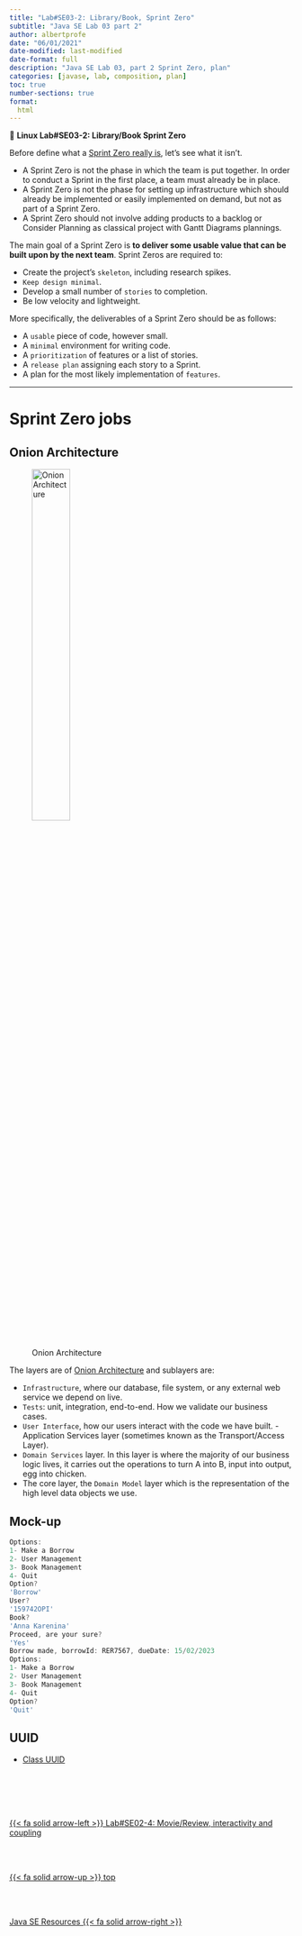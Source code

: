 ```yaml
---
title: "Lab#SE03-2: Library/Book, Sprint Zero"
subtitle: "Java SE Lab 03 part 2"
author: albertprofe
date: "06/01/2021"
date-modified: last-modified
date-format: full
description: "Java SE Lab 03, part 2 Sprint Zero, plan"
categories: [javase, lab, composition, plan]
toc: true
number-sections: true
format:
  html
---
```





::: {.labs}
📘 **Linux Lab#SE03-2: Library/Book Sprint Zero**

Before define what a [Sprint Zero really is](https://www.bmc.com/blogs/sprint-zero/){.external}, let’s see what it isn’t.

- A Sprint Zero is not the phase in which the team is put together. In order to conduct a Sprint in the first place, a team must already be in place.
- A Sprint Zero is not the phase for setting up infrastructure which should already be implemented or easily implemented on demand, but not as part of a Sprint Zero.
- A Sprint Zero should not involve adding products to a backlog or Consider Planning as classical project with Gantt Diagrams plannings.

The main goal of a Sprint Zero is **to deliver some usable value that can be built upon by the next team**. Sprint Zeros are required to:

- Create the project’s `skeleton`, including research spikes.
- `Keep design minimal`.
- Develop a small number of `stories` to completion.
- Be low velocity and lightweight.

More specifically, the deliverables of a Sprint Zero should be as follows:

- A `usable` piece of code, however small.
- A `minimal` environment for writing code.
- A `prioritization` of features or a list of stories.
- A `release plan` assigning each story to a Sprint.
- A plan for the most likely implementation of `features`.

:::

---

# Sprint Zero jobs

## Onion Architecture

![Onion Architecture](/images/javase/onion_architecture.jpg){width="40%"}


The layers are of [Onion Architecture](){.external} and sublayers are:

- `Infrastructure`, where our database, file system, or any external web service we depend on live.
- `Tests`: unit, integration, end-to-end. How we validate our business cases. 
- `User Interface`, how our users interact with the code we have built. - Application Services layer (sometimes known as the Transport/Access Layer). 
- `Domain Services` layer. In this layer is where the majority of our business logic lives, it carries out the operations to turn A into B, input into output, egg into chicken. 
- The core layer, the `Domain Model` layer which is the representation of the high level data objects we use.

## Mock-up


```js
Options:
1- Make a Borrow
2- User Management
3- Book Management
4- Quit
Option?
'Borrow'
User?
'159742OPI'
Book?
'Anna Karenina'
Proceed, are your sure?
'Yes'
Borrow made, borrowId: RER7567, dueDate: 15/02/2023 
Options:
1- Make a Borrow
2- User Management
3- Book Management
4- Quit
Option?
'Quit'
```

## UUID

- [Class UUID](https://docs.oracle.com/javase/8/docs/api/java/util/UUID.html){.external}


<!--- navLinks -->
<br><br>
<div class=row>
<br>
<div class='column left previous'>
<br>
[{{< fa solid arrow-left >}} Lab#SE02-4: Movie/Review, interactivity and coupling](/javase/selab2-4.qmd)
<br>
</div>
<br>
<div class='column center'>
<br>
[{{< fa solid arrow-up >}} top](#top)
<br>
</div>
<br>
<div class='column right next'>
<br>
[Java SE Resources  {{< fa solid arrow-right >}}](/javase/resources.qmd)
<br>
</div>
<br>
</div>
